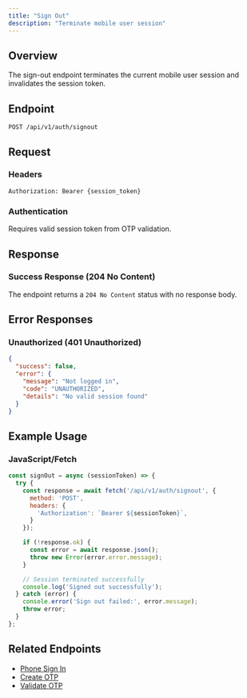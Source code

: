 ```yaml
---
title: "Sign Out"
description: "Terminate mobile user session"
---
```


## Overview

The sign-out endpoint terminates the current mobile user session and invalidates the session token.

## Endpoint

```
POST /api/v1/auth/signout
```

## Request

### Headers
```http
Authorization: Bearer {session_token}
```

### Authentication
Requires valid session token from OTP validation.

## Response

### Success Response (204 No Content)

The endpoint returns a `204 No Content` status with no response body.

## Error Responses

### Unauthorized (401 Unauthorized)

```json
{
  "success": false,
  "error": {
    "message": "Not logged in",
    "code": "UNAUTHORIZED",
    "details": "No valid session found"
  }
}
```

## Example Usage

### JavaScript/Fetch

```javascript
const signOut = async (sessionToken) => {
  try {
    const response = await fetch('/api/v1/auth/signout', {
      method: 'POST',
      headers: {
        'Authorization': `Bearer ${sessionToken}`,
      }
    });

    if (!response.ok) {
      const error = await response.json();
      throw new Error(error.error.message);
    }

    // Session terminated successfully
    console.log('Signed out successfully');
  } catch (error) {
    console.error('Sign out failed:', error.message);
    throw error;
  }
};
```

## Related Endpoints

- [Phone Sign In](/v1/mobile-backend/auth/signin)
- [Create OTP](/v1/mobile-backend/otp/create-otp)
- [Validate OTP](/v1/mobile-backend/otp/validate-otp)